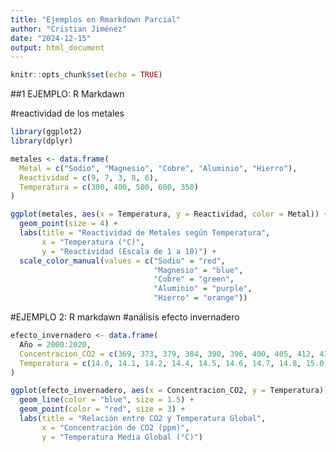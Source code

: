 ---
title: "Ejemplos en Rmarkdown Parcial"
author: "Cristian Jiménez"
date: "2024-12-15"
output: html_document
---

```{r setup, include=FALSE}
knitr::opts_chunk$set(echo = TRUE)
```

##1 EJEMPLO: R Markdawn

#reactividad de los metales
```{r}
library(ggplot2)
library(dplyr)
```

```{r}
metales <- data.frame(
  Metal = c("Sodio", "Magnesio", "Cobre", "Aluminio", "Hierro"),
  Reactividad = c(9, 7, 3, 8, 6),
  Temperatura = c(300, 400, 500, 600, 350)
)
```

```{r}
ggplot(metales, aes(x = Temperatura, y = Reactividad, color = Metal)) +
  geom_point(size = 4) +
  labs(title = "Reactividad de Metales según Temperatura",
       x = "Temperatura (°C)",
       y = "Reactividad (Escala de 1 a 10)") +
  scale_color_manual(values = c("Sodio" = "red", 
                                "Magnesio" = "blue", 
                                "Cobre" = "green", 
                                "Aluminio" = "purple", 
                                "Hierro" = "orange"))
```

#EJEMPLO 2: R markdawn
#análisis efecto invernadero
```{r}
efecto_invernadero <- data.frame(
  Año = 2000:2020,
  Concentracion_CO2 = c(369, 373, 379, 384, 390, 396, 400, 405, 412, 417, 422, 428, 433, 440, 445, 451, 457, 463, 469, 475, 480),
  Temperatura = c(14.0, 14.1, 14.2, 14.4, 14.5, 14.6, 14.7, 14.8, 15.0, 15.1, 15.2, 15.3, 15.4, 15.5, 15.7, 15.8, 15.9, 16.1, 16.2, 16.3, 16.4)
)
```
```{r}
ggplot(efecto_invernadero, aes(x = Concentracion_CO2, y = Temperatura)) +
  geom_line(color = "blue", size = 1.5) +
  geom_point(color = "red", size = 3) +
  labs(title = "Relación entre CO2 y Temperatura Global",
       x = "Concentración de CO2 (ppm)",
       y = "Temperatura Media Global (°C)")
```

